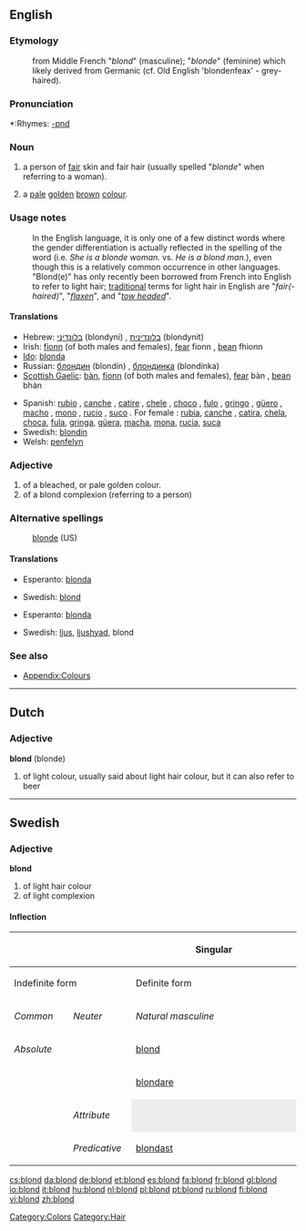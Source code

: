 ==English==

===Etymology===
: from Middle French "''blond''" (masculine); "''blonde''" (feminine) which likely derived from Germanic (cf. Old English 'blondenfeax' - grey-haired).

===Pronunciation===
*:Rhymes: [[Rhymes:English:-ɒnd|-ɒnd]]

===Noun===
{{en-noun|s|pl2=blondes}}

# {{UK}} a person of [[fair]] skin and fair hair (usually spelled "''blonde''" when referring to a woman).
# {{UK}} a [[pale]] [[golden]] [[brown]] [[colour]].

{{rfphoto| must illustrate the image of a blonde person}}

===Usage notes===
: In the English language, it is only one of a few distinct words where the gender differentiation is actually reflected in the spelling of the word (i.e. ''She is a blonde woman.'' vs. ''He is a blond man.''), even though this is a relatively common occurrence in other languages. "Blond(e)" has only recently been borrowed from French into English to refer to light hair; [[traditional]] terms for light hair in English are "''fair(-haired)''", "''[[flaxen]]''", and "''[[towhead|tow headed]]''".

====Translations====
{{rfc-level|Translations at L4+ not in L3 POS section}}
{{trans-top|fair skinned/haired person}}
*Hebrew: [[בלונדיני]] (blondyni) {{m}}, [[בלונדינית]] (blondynit) {{f}}
*Irish: [[fionn]] (of both males and females), [[fear#Irish|fear]] fionn {{m}}, [[bean#Irish|bean]] fhionn {{f}}
*[[Ido]]: [[blonda]]
*Russian: [[блондин]] (blondín) {{m}}, [[блондинка]] (blondínka) {{f}}
*[[Scottish Gaelic]]: [[bàn]], [[fionn]] (of both males and females), [[fear#Scottish Gaelic|fear]] bàn {{m}}, [[bean#Scottish Gaelic|bean]] bhàn {{f}}
{{trans-mid}}
*Spanish: [[rubio]] {{m}}, [[canche]] {{m}} {{italbrac|Guatemala}}, [[catire]] {{m}} {{italbrac|Venezuela}}, [[chele]] {{m}} {{italbrac|El Salvador|Honduras|Nicaragua}},  [[choco]] {{m}} {{italbrac|Bolivia}}, [[fulo]] {{m}} {{italbrac|Panama}}, [[gringo]] {{m}} {{italbrac|Peru}}, [[güero]] {{m}} {{italbrac|Mexico}},  [[macho]] {{m}} {{italbrac|Costa Rica}},   [[mono]] {{m}} {{italbrac|Colombia}}, [[rucio]] {{m}} {{italbrac|Chile}}, [[suco]] {{m}} {{italbrac|Ecuador}}. For female : [[rubia]], [[canche]] {{italbrac|unchangeable}}, [[catira]], [[chela]], [[choca]], [[fula]], [[gringa]], [[güera]], [[macha]], [[mona]],  [[rucia]], [[suca]]
*Swedish: [[blondin]]
*Welsh: [[penfelyn]]
{{trans-bottom}}

===Adjective===
{{en-adj-er}}

# of a bleached, or pale golden colour.
# of a blond complexion (referring to a person)

===Alternative spellings===
:[[blonde]] (US)

====Translations====
{{trans-top|colour}}
*Esperanto: [[blonda]]
{{trans-mid}}
*Swedish: [[blond#Swedish|blond]]
{{trans-bottom}}

{{trans-top|person's complexion}}
*Esperanto: [[blonda]]
{{trans-mid}}
*Swedish: [[ljus]], [[ljushyad]], blond
{{trans-bottom}}

===See also===
*[[Wiktionary_Appendix:Colours|Appendix:Colours]]

[[Category:Colors]]
[[Category:Hair]]

----

==Dutch==

===Adjective===
'''blond''' (blonde)

# of light colour, usually said about light hair colour, but it can also refer to beer

----

==Swedish==

===Adjective===
'''blond'''

# of light hair colour
# of light complexion

====Inflection====
{| border=1 cellspacing=0
|- bgcolor="#FFFFF0" align=center
! rowspan=3 colspan=2 |
! colspan=4 width=400 | Singular
! rowspan=3 width=100 | Plural
|- bgcolor="#FFFFF0" align=center
! colspan=2 width=200 | Indefinite form
! colspan=2 width=200 | Definite form
|- bgcolor="#FFFFF0" align=center
| width=100 | ''Common''
| width=100 | ''Neuter''
| width=100 | ''Natural masculine''
| width=100 | ''Other''
|- align=center
| bgcolor="#FFFFF0" colspan=2 width=120 | ''Absolute''
| [[blond]]
| [[blont]]
| [[blonde]]
| [[blonda]]
| [[blonda]]
|- align=center
| bgcolor="#FFFFF0" colspan=2 | {{compar}}
| colspan=7 | [[blondare]]
|- align=center
| bgcolor="#FFFFF0" rowspan=2 width=60 | {{superl}}
| bgcolor="#FFFFF0" width=60 | ''Attribute''
| colspan=2 style="background:#eeeeee" |
| [[blondaste]]
| [[blondaste]]
| [[blondaste]]
|- align=center
| bgcolor="#FFFFF0" width=60 | ''Predicative''
| colspan=5 | [[blondast]]
|}

[[cs:blond]]
[[da:blond]]
[[de:blond]]
[[et:blond]]
[[es:blond]]
[[fa:blond]]
[[fr:blond]]
[[gl:blond]]
[[io:blond]]
[[it:blond]]
[[hu:blond]]
[[nl:blond]]
[[pl:blond]]
[[pt:blond]]
[[ru:blond]]
[[fi:blond]]
[[vi:blond]]
[[zh:blond]]